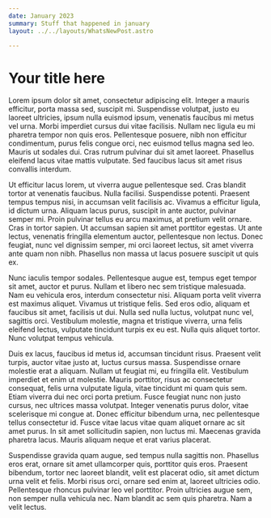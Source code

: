 ```yaml
---
date: January 2023
summary: Stuff that happened in january
layout: ../../layouts/WhatsNewPost.astro

---
```


# Your title here

Lorem ipsum dolor sit amet, consectetur adipiscing elit. Integer a mauris efficitur, porta massa sed, suscipit mi. Suspendisse volutpat, justo eu laoreet ultricies, ipsum nulla euismod ipsum, venenatis faucibus mi metus vel urna. Morbi imperdiet cursus dui vitae facilisis. Nullam nec ligula eu mi pharetra tempor non quis eros. Pellentesque posuere, nibh non efficitur condimentum, purus felis congue orci, nec euismod tellus magna sed leo. Mauris ut sodales dui. Cras rutrum pulvinar dui sit amet laoreet. Phasellus eleifend lacus vitae mattis vulputate. Sed faucibus lacus sit amet risus convallis interdum.

Ut efficitur lacus lorem, ut viverra augue pellentesque sed. Cras blandit tortor at venenatis faucibus. Nulla facilisi. Suspendisse potenti. Praesent tempus tempus nisi, in accumsan velit facilisis ac. Vivamus a efficitur ligula, id dictum urna. Aliquam lacus purus, suscipit in ante auctor, pulvinar semper mi. Proin pulvinar tellus eu arcu maximus, at pretium velit ornare. Cras in tortor sapien. Ut accumsan sapien sit amet porttitor egestas. Ut ante lectus, venenatis fringilla elementum auctor, pellentesque non lectus. Donec feugiat, nunc vel dignissim semper, mi orci laoreet lectus, sit amet viverra ante quam non nibh. Phasellus non massa ut lacus posuere suscipit ut quis ex.

Nunc iaculis tempor sodales. Pellentesque augue est, tempus eget tempor sit amet, auctor et purus. Nullam et libero nec sem tristique malesuada. Nam eu vehicula eros, interdum consectetur nisi. Aliquam porta velit viverra est maximus aliquet. Vivamus ut tristique felis. Sed eros odio, aliquam et faucibus sit amet, facilisis ut dui. Nulla sed nulla luctus, volutpat nunc vel, sagittis orci. Vestibulum molestie, magna et tristique viverra, urna felis eleifend lectus, vulputate tincidunt turpis ex eu est. Nulla quis aliquet tortor. Nunc volutpat tempus vehicula.

Duis ex lacus, faucibus id metus id, accumsan tincidunt risus. Praesent velit turpis, auctor vitae justo at, luctus cursus massa. Suspendisse ornare molestie erat a aliquam. Nullam ut feugiat mi, eu fringilla elit. Vestibulum imperdiet et enim ut molestie. Mauris porttitor, risus ac consectetur consequat, felis urna vulputate ligula, vitae tincidunt mi quam quis sem. Etiam viverra dui nec orci porta pretium. Fusce feugiat nunc non justo cursus, nec ultrices massa volutpat. Integer venenatis purus dolor, vitae scelerisque mi congue at. Donec efficitur bibendum urna, nec pellentesque tellus consectetur id. Fusce vitae lacus vitae quam aliquet ornare ac sit amet purus. In sit amet sollicitudin sapien, non luctus mi. Maecenas gravida pharetra lacus. Mauris aliquam neque et erat varius placerat.

Suspendisse gravida quam augue, sed tempus nulla sagittis non. Phasellus eros erat, ornare sit amet ullamcorper quis, porttitor quis eros. Praesent bibendum, tortor nec laoreet blandit, velit est placerat odio, sit amet dictum urna velit et felis. Morbi risus orci, ornare sed enim at, laoreet ultricies odio. Pellentesque rhoncus pulvinar leo vel porttitor. Proin ultricies augue sem, non semper nulla vehicula nec. Nam blandit ac sem quis pharetra. Nam a velit lectus.